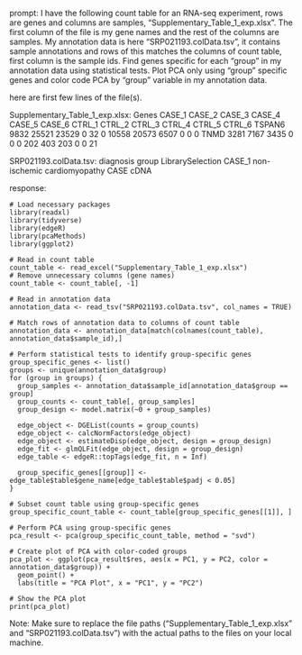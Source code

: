 prompt:
I have the following count table for an RNA-seq experiment, rows are genes and columns are samples, "Supplementary_Table_1_exp.xlsx". The first column of the file is my gene names and the rest of the columns are samples. My annotation data is here  "SRP021193.colData.tsv", it contains sample annotations and rows of this matches the columns of count table, first column is the sample ids. Find genes specific for each "group" in my annotation data  using statistical tests. Plot PCA only using "group" specific genes and color code PCA by "group" variable in my annotation data.

here are first few lines of the file(s).

Supplementary_Table_1_exp.xlsx:
Genes	CASE_1	CASE_2	CASE_3	CASE_4	CASE_5	CASE_6	CTRL_1	CTRL_2	CTRL_3	CTRL_4	CTRL_5	CTRL_6
TSPAN6	9832	25521	23529	0	32	0	10558	20573	6507	0	0	 0
TNMD	3281	 7167	 3435	0	 0	0	  202	  403	 203	0	0	21


SRP021193.colData.tsv:
	diagnosis	group	LibrarySelection
CASE_1	non-ischemic cardiomyopathy	CASE	cDNA


response:
```
# Load necessary packages
library(readxl)
library(tidyverse)
library(edgeR)
library(pcaMethods)
library(ggplot2)

# Read in count table
count_table <- read_excel("Supplementary_Table_1_exp.xlsx")
# Remove unnecessary columns (gene names)
count_table <- count_table[, -1]

# Read in annotation data
annotation_data <- read_tsv("SRP021193.colData.tsv", col_names = TRUE)

# Match rows of annotation data to columns of count table
annotation_data <- annotation_data[match(colnames(count_table), annotation_data$sample_id),]

# Perform statistical tests to identify group-specific genes
group_specific_genes <- list()
groups <- unique(annotation_data$group)
for (group in groups) {
  group_samples <- annotation_data$sample_id[annotation_data$group == group]
  group_counts <- count_table[, group_samples]
  group_design <- model.matrix(~0 + group_samples)
  
  edge_object <- DGEList(counts = group_counts)
  edge_object <- calcNormFactors(edge_object)
  edge_object <- estimateDisp(edge_object, design = group_design)
  edge_fit <- glmQLFit(edge_object, design = group_design)
  edge_table <- edgeR::topTags(edge_fit, n = Inf)
  
  group_specific_genes[[group]] <- edge_table$table$gene_name[edge_table$table$padj < 0.05]
}

# Subset count table using group-specific genes
group_specific_count_table <- count_table[group_specific_genes[[1]], ]

# Perform PCA using group-specific genes
pca_result <- pca(group_specific_count_table, method = "svd")
  
# Create plot of PCA with color-coded groups
pca_plot <- ggplot(pca_result$res, aes(x = PC1, y = PC2, color = annotation_data$group)) +
  geom_point() +
  labs(title = "PCA Plot", x = "PC1", y = "PC2")

# Show the PCA plot
print(pca_plot)
```

Note: Make sure to replace the file paths ("Supplementary_Table_1_exp.xlsx" and "SRP021193.colData.tsv") with the actual paths to the files on your local machine.

